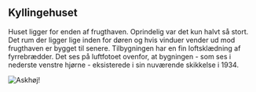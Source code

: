 ## Kyllingehuset

Huset ligger for enden af frugthaven. Oprindelig var det kun halvt så stort. Det rum der ligger lige inden for døren og hvis vinduer vender ud mod frugthaven er bygget til senere. Tilbygningen har en fin loftsklædning af fyrrebrædder. Det ses på luftfotoet ovenfor, at bygningen - som ses i nederste venstre hjørne - eksisterede i sin nuværende skikkelse i 1934.

![Askhøj!](/images/honsehusmur.jpeg)
